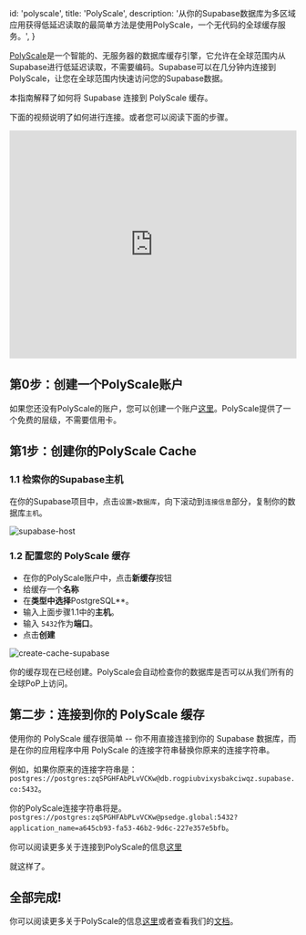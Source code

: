 
  id: 'polyscale',
  title: 'PolyScale',
  description:
    '从你的Supabase数据库为多区域应用获得低延迟读取的最简单方法是使用PolyScale，一个无代码的全球缓存服务。',
}

[PolyScale](https://polyscale.ai)是一个智能的、无服务器的数据库缓存引擎，它允许在全球范围内从Supabase进行低延迟读取，不需要编码。Supabase可以在几分钟内连接到PolyScale，让您在全球范围内快速访问您的Supabase数据。

本指南解释了如何将 Supabase 连接到 PolyScale 缓存。

下面的视频说明了如何进行连接。或者您可以阅读下面的步骤。

<div className="video-container">
  <iframe
    src="https://www.youtube.com/embed/ZQ8TG-A-CIw?rel=0"
    frameborder="0"
    allow="accelerometer; autoplay; encrypted-media; gyroscope; picture-in-picture; modestbranding; showinfo=0"
    allowfullscreen
    width="100%"
    height="400px"
  ></iframe>
</div>

## 第0步：创建一个PolyScale账户

如果您还没有PolyScale的账户，您可以创建一个账户[这里](https://app.polyscale.ai/signup)。PolyScale提供了一个免费的层级，不需要信用卡。

## 第1步：创建你的PolyScale Cache

### 1.1 检索你的Supabase主机

在你的Supabase项目中，点击`设置>数据库`，向下滚动到`连接信息`部分，复制你的数据库`主机`。

![supabase-host](/docs/img/guides/integrations/polyscale/supabase-host.png)

### 1.2 配置您的 PolyScale 缓存

- 在你的PolyScale账户中，点击**新缓存**按钮
- 给缓存一个**名称**
- 在**类型中选择**PostgreSQL**。
- 输入上面步骤1.1中的**主机**。
- 输入 `5432`作为**端口**。
- 点击**创建**

![create-cache-supabase](/docs/img/guides/integrations/polyscale/create-cache-supabase-400.png)

你的缓存现在已经创建。PolyScale会自动检查你的数据库是否可以从我们所有的全球PoP上访问。

## 第二步：连接到你的 PolyScale 缓存

使用你的 PolyScale 缓存很简单 -- 你不用直接连接到你的 Supabase 数据库，而是在你的应用程序中用 PolyScale 的连接字符串替换你原来的连接字符串。

例如，如果你原来的连接字符串是：`postgres://postgres:zqSPGHFAbPLvVCKw@db.rogpiubvixysbakciwqz.supabase.co:5432`。

你的PolyScale连接字符串将是。`postgres://postgres:zqSPGHFAbPLvVCKw@psedge.global:5432?application_name=a645cb93-fa53-46b2-9d6c-227e357e5bfb`。

你可以阅读更多关于连接到PolyScale的信息[这里](https://docs.polyscale.ai/connecting-to-polyscale#postgresql)

就这样了。

## 全部完成!

你可以阅读更多关于PolyScale的信息[这里](https://www.polyscale.ai/)或者查看我们的[文档](https://docs.polyscale.ai/)。


